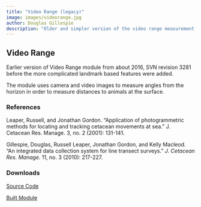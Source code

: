 ```yaml
---
title: "Video Range (legacy)"
image: images/videorange.jpg
author: Douglas Gillespie
description: "Older and simpler version of the video range measurement module"
---
```


## Video Range

Earlier version of Video Range module from about 2016, SVN revision 3281 before the more complicated landmark based features were added.

The module uses camera and video images to measure angles from the horizon in order to measure distances to animals at the surface.

### References

Leaper, Russell, and Jonathan Gordon. "Application of photogrammetric methods for locating and tracking cetacean movements at sea." J. Cetacean Res. Manage. 3, no. 2 (2001): 131-141.

Gillespie, Douglas, Russell Leaper, Jonathan Gordon, and Kelly Macleod.
"An integrated data collection system for line transect surveys." *J. Cetacean Res. Manage.* 11, no. 3 (2010): 217-227.

### Downloads

[Source Code](https://github.com/douggillespie/VideoRange_Legacy)

[Built Module](https://github.com/douggillespie/VideoRange_Legacy/releases/tag/V_1_0)
